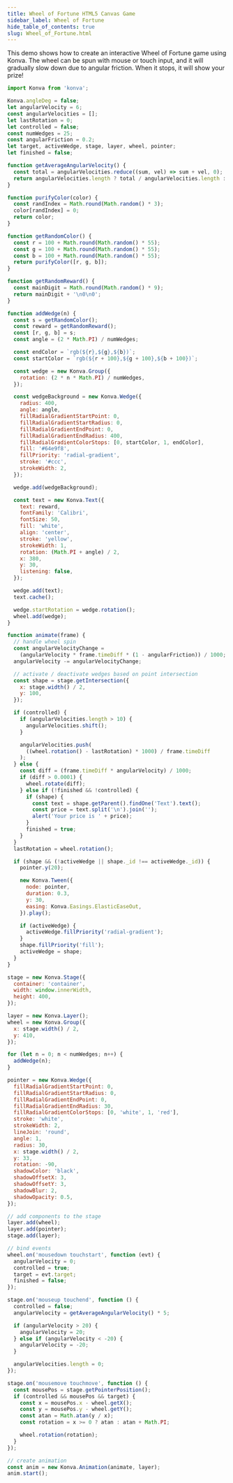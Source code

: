 ```yaml
---
title: Wheel of Fortune HTML5 Canvas Game
sidebar_label: Wheel of Fortune
hide_table_of_contents: true
slug: Wheel_of_Fortune.html
---
```


This demo shows how to create an interactive Wheel of Fortune game using Konva. The wheel can be spun with mouse or touch input, and it will gradually slow down due to angular friction. When it stops, it will show your prize!

```js live vanilla
import Konva from 'konva';

Konva.angleDeg = false;
let angularVelocity = 6;
const angularVelocities = [];
let lastRotation = 0;
let controlled = false;
const numWedges = 25;
const angularFriction = 0.2;
let target, activeWedge, stage, layer, wheel, pointer;
let finished = false;

function getAverageAngularVelocity() {
  const total = angularVelocities.reduce((sum, vel) => sum + vel, 0);
  return angularVelocities.length ? total / angularVelocities.length : 0;
}

function purifyColor(color) {
  const randIndex = Math.round(Math.random() * 3);
  color[randIndex] = 0;
  return color;
}

function getRandomColor() {
  const r = 100 + Math.round(Math.random() * 55);
  const g = 100 + Math.round(Math.random() * 55);
  const b = 100 + Math.round(Math.random() * 55);
  return purifyColor([r, g, b]);
}

function getRandomReward() {
  const mainDigit = Math.round(Math.random() * 9);
  return mainDigit + '\n0\n0';
}

function addWedge(n) {
  const s = getRandomColor();
  const reward = getRandomReward();
  const [r, g, b] = s;
  const angle = (2 * Math.PI) / numWedges;

  const endColor = `rgb(${r},${g},${b})`;
  const startColor = `rgb(${r + 100},${g + 100},${b + 100})`;

  const wedge = new Konva.Group({
    rotation: (2 * n * Math.PI) / numWedges,
  });

  const wedgeBackground = new Konva.Wedge({
    radius: 400,
    angle: angle,
    fillRadialGradientStartPoint: 0,
    fillRadialGradientStartRadius: 0,
    fillRadialGradientEndPoint: 0,
    fillRadialGradientEndRadius: 400,
    fillRadialGradientColorStops: [0, startColor, 1, endColor],
    fill: '#64e9f8',
    fillPriority: 'radial-gradient',
    stroke: '#ccc',
    strokeWidth: 2,
  });

  wedge.add(wedgeBackground);

  const text = new Konva.Text({
    text: reward,
    fontFamily: 'Calibri',
    fontSize: 50,
    fill: 'white',
    align: 'center',
    stroke: 'yellow',
    strokeWidth: 1,
    rotation: (Math.PI + angle) / 2,
    x: 380,
    y: 30,
    listening: false,
  });

  wedge.add(text);
  text.cache();

  wedge.startRotation = wedge.rotation();
  wheel.add(wedge);
}

function animate(frame) {
  // handle wheel spin
  const angularVelocityChange =
    (angularVelocity * frame.timeDiff * (1 - angularFriction)) / 1000;
  angularVelocity -= angularVelocityChange;

  // activate / deactivate wedges based on point intersection
  const shape = stage.getIntersection({
    x: stage.width() / 2,
    y: 100,
  });

  if (controlled) {
    if (angularVelocities.length > 10) {
      angularVelocities.shift();
    }

    angularVelocities.push(
      ((wheel.rotation() - lastRotation) * 1000) / frame.timeDiff
    );
  } else {
    const diff = (frame.timeDiff * angularVelocity) / 1000;
    if (diff > 0.0001) {
      wheel.rotate(diff);
    } else if (!finished && !controlled) {
      if (shape) {
        const text = shape.getParent().findOne('Text').text();
        const price = text.split('\n').join('');
        alert('Your price is ' + price);
      }
      finished = true;
    }
  }
  lastRotation = wheel.rotation();

  if (shape && (!activeWedge || shape._id !== activeWedge._id)) {
    pointer.y(20);

    new Konva.Tween({
      node: pointer,
      duration: 0.3,
      y: 30,
      easing: Konva.Easings.ElasticEaseOut,
    }).play();

    if (activeWedge) {
      activeWedge.fillPriority('radial-gradient');
    }
    shape.fillPriority('fill');
    activeWedge = shape;
  }
}

stage = new Konva.Stage({
  container: 'container',
  width: window.innerWidth,
  height: 400,
});

layer = new Konva.Layer();
wheel = new Konva.Group({
  x: stage.width() / 2,
  y: 410,
});

for (let n = 0; n < numWedges; n++) {
  addWedge(n);
}

pointer = new Konva.Wedge({
  fillRadialGradientStartPoint: 0,
  fillRadialGradientStartRadius: 0,
  fillRadialGradientEndPoint: 0,
  fillRadialGradientEndRadius: 30,
  fillRadialGradientColorStops: [0, 'white', 1, 'red'],
  stroke: 'white',
  strokeWidth: 2,
  lineJoin: 'round',
  angle: 1,
  radius: 30,
  x: stage.width() / 2,
  y: 33,
  rotation: -90,
  shadowColor: 'black',
  shadowOffsetX: 3,
  shadowOffsetY: 3,
  shadowBlur: 2,
  shadowOpacity: 0.5,
});

// add components to the stage
layer.add(wheel);
layer.add(pointer);
stage.add(layer);

// bind events
wheel.on('mousedown touchstart', function (evt) {
  angularVelocity = 0;
  controlled = true;
  target = evt.target;
  finished = false;
});

stage.on('mouseup touchend', function () {
  controlled = false;
  angularVelocity = getAverageAngularVelocity() * 5;

  if (angularVelocity > 20) {
    angularVelocity = 20;
  } else if (angularVelocity < -20) {
    angularVelocity = -20;
  }

  angularVelocities.length = 0;
});

stage.on('mousemove touchmove', function () {
  const mousePos = stage.getPointerPosition();
  if (controlled && mousePos && target) {
    const x = mousePos.x - wheel.getX();
    const y = mousePos.y - wheel.getY();
    const atan = Math.atan(y / x);
    const rotation = x >= 0 ? atan : atan + Math.PI;

    wheel.rotation(rotation);
  }
});

// create animation
const anim = new Konva.Animation(animate, layer);
anim.start();
